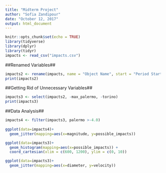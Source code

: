 ```yaml
---
title: "Midterm Project"
author: "Sofia Zandipour"
date: "October 12, 2017"
output: html_document
---
```


```r
knitr::opts_chunk$set(echo = TRUE)
library(tidyverse)
library(dplyr)
library(tidyr)
impacts <- read_csv("impacts.csv")
```


##Renamed Variables##
```r
impacts2 <- rename(impacts, name = "Object Name", start = "Period Start", end = "Period End", possible_impacts = "Possible Impacts", impact_prob = "Cumulative Impact Probability", velocity = "Asteroid Velocity", magnitude = "Asteroid Magnitude", diameter = "Asteroid Diameter (km)", palermo = "Cumulative Palermo Scale", max_palermo = "Maximum Palermo Scale", torino = "Maximum Torino Scale")
print(impacts2)
```

##Getting Rid of Unnecessary Variables##
```r
impacts3 <- select(impacts2, -max_palermo, -torino)
print(impacts3)
```

##Data Analysis##
```r
impacts4 <- filter(impacts3, palermo >-4.0)
  
ggplot(data=impacts4)+
  geom_jitter(mapping=aes(x=magnitude, y=possible_impacts))
```

```r
ggplot(data=impacts3)+
  geom_histogram(mapping=aes(x=possible_impacts)) + 
  coord_cartesian(xlim = c(600, 1200), ylim = c(0, 10))
```
```r
ggplot(data=impacts3)+
  geom_jitter(mapping=aes(x=diameter, y=velocity))
```

